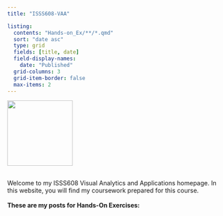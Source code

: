 ```yaml
---
title: "ISSS608-VAA"

listing:
  contents: "Hands-on_Ex/**/*.qmd" 
  sort: "date asc"
  type: grid
  fields: [title, date]
  field-display-names:
    date: "Published"
  grid-columns: 3
  grid-item-border: false
  max-items: 2
---
```


::::: grid
::: g-col-3
![](penguin_wand.jpg){width="150px"}
:::

::: g-col-8
<br> Welcome to my ISSS608 Visual Analytics and Applications homepage. In this website, you will find my coursework prepared for this course. <br> <br> **These are my posts for Hands-On Exercises:**
:::
:::::
